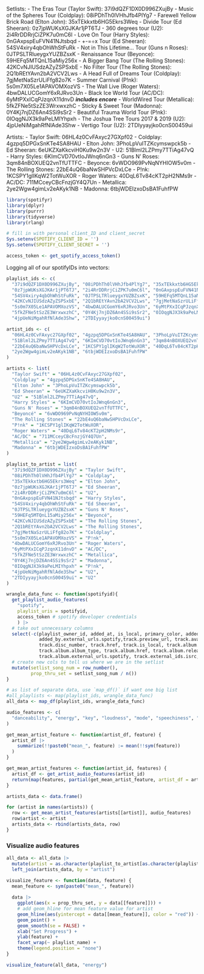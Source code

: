 Setlists: 
- The Eras Tour (Taylor Swift): 37i9dQZF1DX0D996ZXujBy
- Music of the Spheres Tour (Coldplay): 08iPDhTh0lVHhJfb4PlYg7
- Farewell Yellow Brick Road (Elton John): 35xTEkkxtb6HG5Ekrs3Weq
- Divide Tour (Ed Sheeran): 0z7jpWUKsXGJKAr1jPT6TJ
- 360 degrees tour (U2): 2i4RrDDRrjCiZPK7u0mC6l
- Love On Tour (Harry Styles): 0nGAxpspEuFVN41NJtsbqd
- +-=÷x Tour (Ed Sheeran): 54SV4xiry4qbOhWhStFuRk
- Not in This Lifetime... Tour (Guns n Roses): 0JTPSLTRlueygxYUZBZsxK
- Renaissance Tour (Beyonce): 59HEFq5MTQnL15aMiy256x
- A Bigger Bang Tour (The Rolling Stones): 42KCvNJIUSdzAZyZSPSxbE
- No Filter Tour (The Rolling Stones): 2Q1bREtYAvn2bA2VCV2Lws
- A Head Full of Dreams Tour (Coldplay): 7gjMetNaSzrULiFfg82o7K
- Summer Carnival (P!nk): 5s0m7X05Le1APAVOMXozVS
- The Wall Live (Roger Waters): 4bwDALUCGomY6xRJRvo3Un
- Black Ice World Tour (AC/DC): 6yMtPXxICqPJzqnX11dnvD ***includes encore***
- WorldWired Tour (Metallica): 5fkZFNe5tSzZE3WrxwxzhC
- Sticky & Sweet Tour (Madonna): 0Y4Kj7njDZ6An4SSi9sSr2
- Beautiful Trauma World Tour (P!nk): 0IOqgNJX3k9aPeLMIYhpxh
- The Joshua Tree Tours 2017 & 2019 (U2): 4jpUeNiMgahRfNlAde3Shw
- Vertigo Tour (U2): 2TDIyyayjko0cnS00459ui

Artists: 
- Taylor Swift: 06HL4z0CvFAxyc27GXpf02
- Coldplay: 4gzpq5DPGxSnKTe4SA8HAU
- Elton John: 3PhoLpVuITZKcymswpck5b
- Ed Sheeran: 6eUKZXaKkcviH0Ku9w2n3V
- U2: 51Blml2LZPmy7TTiAg47vQ
- Harry Styles: 6KImCVD70vtIoJWnq6nGn3
- Guns N' Roses: 3qm84nBOXUEQ2vnTfUTTFC
- Beyonce: 6vWDO969PvNqNYHIOW5v0m
- The Rolling Stones: 22bE4uQ6baNwSHPVcDxLCe
- P!nk: 1KCSPY1glIKqW2TotWuXOR
- Roger Waters: 40DqL6Tv84cKT2pH2NMs9r
- AC/DC: 711MCceyCBcFnzjGY4Q7Un
- Metallica: 2ye2Wgw4gimLv2eAKyk1NB
- Madonna: 6tbjWDEIzxoDsBA1FuhfPW

```r
library(spotifyr)
library(dplyr)
library(purrr)
library(tidyverse)
library(rlang)
```

```r
# fill in with personal client_ID and client_secret
Sys.setenv(SPOTIFY_CLIENT_ID = '')
Sys.setenv(SPOTIFY_CLIENT_SECRET = '')

access_token <- get_spotify_access_token()
```

Logging all of our spotifyIDs into vectors:

```r
playlist_ids <- c(
  "37i9dQZF1DX0D996ZXujBy", "08iPDhTh0lVHhJfb4PlYg7", "35xTEkkxtb6HG5Ekrs3Weq",
  "0z7jpWUKsXGJKAr1jPT6TJ", "2i4RrDDRrjCiZPK7u0mC6l", "0nGAxpspEuFVN41NJtsbqd",
  "54SV4xiry4qbOhWhStFuRk", "0JTPSLTRlueygxYUZBZsxK", "59HEFq5MTQnL15aMiy256x", 
  "42KCvNJIUSdzAZyZSPSxbE", "2Q1bREtYAvn2bA2VCV2Lws", "7gjMetNaSzrULiFfg82o7K",
  "5s0m7X05Le1APAVOMXozVS", "4bwDALUCGomY6xRJRvo3Un", "6yMtPXxICqPJzqnX11dnvD",
  "5fkZFNe5tSzZE3WrxwxzhC", "0Y4Kj7njDZ6An4SSi9sSr2", "0IOqgNJX3k9aPeLMIYhpxh", 
  "4jpUeNiMgahRfNlAde3Shw", "2TDIyyayjko0cnS00459ui")

artist_ids <- c(
  "06HL4z0CvFAxyc27GXpf02", "4gzpq5DPGxSnKTe4SA8HAU", "3PhoLpVuITZKcymswpck5b", "6eUKZXaKkcviH0Ku9w2n3V", 
  "51Blml2LZPmy7TTiAg47vQ", "6KImCVD70vtIoJWnq6nGn3", "3qm84nBOXUEQ2vnTfUTTFC", "6vWDO969PvNqNYHIOW5v0m", 
  "22bE4uQ6baNwSHPVcDxLCe", "1KCSPY1glIKqW2TotWuXOR", "40DqL6Tv84cKT2pH2NMs9r", "711MCceyCBcFnzjGY4Q7Un", 
  "2ye2Wgw4gimLv2eAKyk1NB", "6tbjWDEIzxoDsBA1FuhfPW"
)

artists <- list(
  "Taylor Swift" = "06HL4z0CvFAxyc27GXpf02",
  "Coldplay" = "4gzpq5DPGxSnKTe4SA8HAU",
  "Elton John" = "3PhoLpVuITZKcymswpck5b",
  "Ed Sheeran" = "6eUKZXaKkcviH0Ku9w2n3V",
  "U2" = "51Blml2LZPmy7TTiAg47vQ",
  "Harry Styles" = "6KImCVD70vtIoJWnq6nGn3",
  "Guns N' Roses" = "3qm84nBOXUEQ2vnTfUTTFC",
  "Beyoncé" = "6vWDO969PvNqNYHIOW5v0m",
  "The Rolling Stones" = "22bE4uQ6baNwSHPVcDxLCe", 
  "P!nk" = "1KCSPY1glIKqW2TotWuXOR", 
  "Roger Waters" = "40DqL6Tv84cKT2pH2NMs9r",
  "AC/DC" = "711MCceyCBcFnzjGY4Q7Un",
  "Metallica" = "2ye2Wgw4gimLv2eAKyk1NB",
  "Madonna" = "6tbjWDEIzxoDsBA1FuhfPW"
)

playlist_to_artist = list(
  "37i9dQZF1DX0D996ZXujBy" = "Taylor Swift",
  "08iPDhTh0lVHhJfb4PlYg7" = "Coldplay",
  "35xTEkkxtb6HG5Ekrs3Weq" = "Elton John",
  "0z7jpWUKsXGJKAr1jPT6TJ" = "Ed Sheeran",
  "2i4RrDDRrjCiZPK7u0mC6l" = "U2",
  "0nGAxpspEuFVN41NJtsbqd" = "Harry Styles", 
  "54SV4xiry4qbOhWhStFuRk" = "Ed Sheeran",
  "0JTPSLTRlueygxYUZBZsxK" = "Guns N' Roses",
  "59HEFq5MTQnL15aMiy256x" = "Beyoncé",
  "42KCvNJIUSdzAZyZSPSxbE" = "The Rolling Stones",
  "2Q1bREtYAvn2bA2VCV2Lws" = "The Rolling Stones",
  "7gjMetNaSzrULiFfg82o7K" = "Coldplay",
  "5s0m7X05Le1APAVOMXozVS" = "P!nk",
  "4bwDALUCGomY6xRJRvo3Un" = "Roger Waters",
  "6yMtPXxICqPJzqnX11dnvD" = "AC/DC",
  "5fkZFNe5tSzZE3WrxwxzhC" = "Metallica", 
  "0Y4Kj7njDZ6An4SSi9sSr2" = "Madonna",
  "0IOqgNJX3k9aPeLMIYhpxh" = "P!nk",
  "4jpUeNiMgahRfNlAde3Shw" = "U2",
  "2TDIyyayjko0cnS00459ui" = "U2"
)
```


```r
wrangle_data_func <- function(spotifyid){
  get_playlist_audio_features(
    "spotify", 
    playlist_uris = spotifyid, 
    access_token # spotify developer credentials
    ) |>
  # take out unnecessary columns
  select(-c(playlist_owner_id, added_at, is_local, primary_color, added_by.href, added_by.id, added_by.type, added_by.uri, 
            added_by.external_urls.spotify,track.preview_url, track.available_markets, track.type, track.episode, track.track,
            track.disc_number, track.href, track.is_local, track.album.available_markets, track.album.type,
            track.album.album_type, track.album.href, track.album.release_date_precision, track.album.artists,
            track.album.external_urls.spotify, track.external_ids.isrc, track.external_urls.spotify, video_thumbnail.url )) |>
  # create new cols to tell us where we are in the setlist
  mutate(setlist_song_num = row_number(),
         prop_thru_set = setlist_song_num / n())
}
```

```r
# as list of separate data, use `map_df()` if want one big list
#all_playlists <- map(playlist_ids, wrangle_data_func)
all_data <- map_df(playlist_ids, wrangle_data_func)
```


```r
audio_features <- c(
  "danceability", "energy", "key", "loudness", "mode", "speechiness", "acousticness", "instrumentalness", "liveness", "valence", "tempo", "duration_ms"
)
```

```r
get_mean_artist_feature <- function(artist_df, feature) {
  artist_df |>
    summarize(!!paste0("mean_", feature) := mean(!!sym(feature))
  )
}

get_mean_artist_features <- function(artist_id, features) {
  artist_df <- get_artist_audio_features(artist_id)
  return(map(features, partial(get_mean_artist_feature, artist_df = artist_df)) |> list_cbind())
}
```

```r
artists_data <- data.frame()

for (artist in names(artists)) {
  row <- get_mean_artist_features(artists[[artist]], audio_features)
  row$artist <- artist
  artists_data <- rbind(artists_data, row)
}
```


### Visualize audio features
```r
all_data <- all_data |>
  mutate(artist = as.character(playlist_to_artist[as.character(playlist_id)])) |>
  left_join(artists_data, by = "artist")
```


```r
visualize_feature <- function(data, feature) {
  mean_feature <- sym(paste0("mean_", feature))
    
  data |>
    ggplot(aes(x = prop_thru_set, y = data[[feature]])) + 
    # add geom_hline for mean feature value for artist
    geom_hline(aes(yintercept = data[[mean_feature]], color = "red")) +
    geom_point() +
    geom_smooth(se = FALSE) + 
    xlab("Set Progress") + 
    ylab(feature) + 
    facet_wrap(~ playlist_name) + 
    theme(legend.position = "none")
}
```

```r
visualize_feature(all_data, "energy")
```

